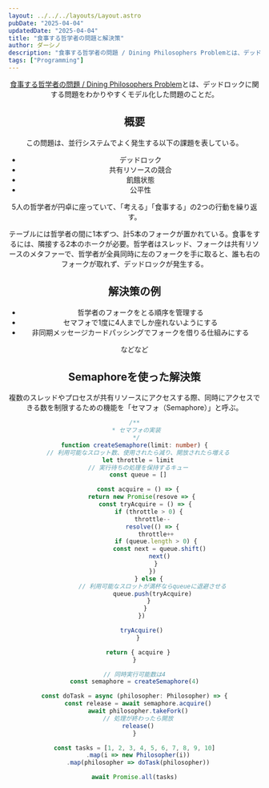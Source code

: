 ```yaml
---
layout: ../../../layouts/Layout.astro
pubDate: "2025-04-04"
updatedDate: "2025-04-04"
title: "食事する哲学者の問題と解決策"
author: ダーシノ
description: "食事する哲学者の問題 / Dining Philosophers Problemとは、デッドロックに関する問題をわかりやすくモデル化した問題のことだ。テーブルには哲学者の間に1本ずつ、計5本のフォークが置かれている。食事をするには、隣接する2本のホークが必要。哲学者はスレッド、フォークは共有リソースのメタファーで、哲学者が全員同時に左のフォークを手に取ると、誰も右のフォークが取れず、デッドロックが発生する。"
tags: ["Programming"]
---
```



<Header {...frontmatter} />

[食事する哲学者の問題 / Dining Philosophers Problem](https://ja.wikipedia.org/wiki/%E9%A3%9F%E4%BA%8B%E3%81%99%E3%82%8B%E5%93%B2%E5%AD%A6%E8%80%85%E3%81%AE%E5%95%8F%E9%A1%8C)とは、デッドロックに関する問題をわかりやすくモデル化した問題のことだ。

## 概要

この問題は、並行システムでよく発生する以下の課題を表している。

- デッドロック
- 共有リソースの競合
- 飢餓状態
- 公平性


5人の哲学者が円卓に座っていて、「考える」「食事する」の2つの行動を繰り返す。

テーブルには哲学者の間に1本ずつ、計5本のフォークが置かれている。食事をするには、隣接する2本のホークが必要。哲学者はスレッド、フォークは共有リソースのメタファーで、哲学者が全員同時に左のフォークを手に取ると、誰も右のフォークが取れず、デッドロックが発生する。

## 解決策の例

- 哲学者のフォークをとる順序を管理する
- セマフォで1度に4人までしか座れないようにする
- 非同期メッセージカードパッシングでフォークを借りる仕組みにする

などなど


## Semaphoreを使った解決策

複数のスレッドやプロセスが共有リソースにアクセスする際、同時にアクセスできる数を制限するための機能を「セマフォ（Semaphore）」と呼ぶ。

```ts
/**
 * セマフォの実装
 */
function createSemaphore(limit: number) {
  // 利用可能なスロット数、使用されたら減り、開放されたら増える
  let throttle = limit
  // 実行待ちの処理を保持するキュー
  const queue = []

  const acquire = () => {
    return new Promise(resove => {
      const tryAcquire = () => {
        if (throttle > 0) {
          throttle--
          resolve(() => {
            throttle++
            if (queue.length > 0) {
              const next = queue.shift()
              next()
            }
          })
        } else {
          // 利用可能なスロットが満杯ならqueueに退避させる
          queue.push(tryAcquire)
        }
      }
    })

    tryAcquire()
  }

  return { acquire }
}
```

```ts
// 同時実行可能数は4
const semaphore = createSemaphore(4)

const doTask = async (philosopher: Philosopher) => {
  const release = await semaphore.acquire()
  await philosopher.takeFork()
  // 処理が終わったら開放
  release()
}

const tasks = [1, 2, 3, 4, 5, 6, 7, 8, 9, 10]
  .map(i => new Philosopher(i))
  .map(philosopher => doTask(philosopher))

await Promise.all(tasks)
```
